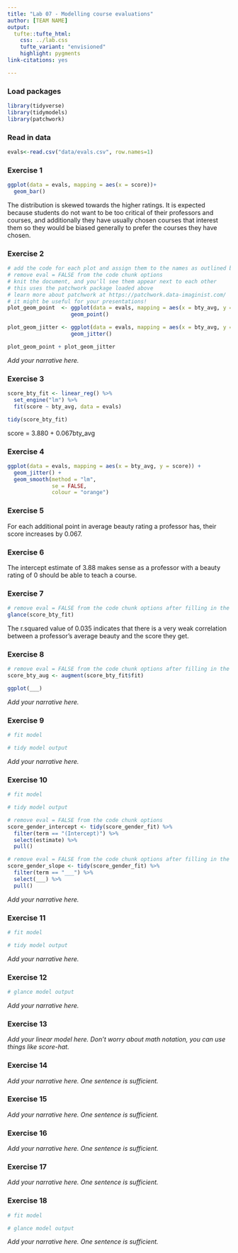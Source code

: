 ```yaml
---
title: "Lab 07 - Modelling course evaluations"
author: [TEAM NAME]
output: 
  tufte::tufte_html:
    css: ../lab.css
    tufte_variant: "envisioned"
    highlight: pygments
link-citations: yes

---
```


### Load packages 

```r
library(tidyverse)
library(tidymodels)
library(patchwork)
```

### Read in data

```r
evals<-read.csv("data/evals.csv", row.names=1)
```


### Exercise 1

```r
ggplot(data = evals, mapping = aes(x = score))+
  geom_bar()
```

The distribution is skewed towards the higher ratings. It is expected because students do not want to be too critical of their professors and courses, and additionally they have usually chosen courses that interest them so they would be biased generally to prefer the courses they have chosen. 

### Exercise 2

```r
# add the code for each plot and assign them to the names as outlined below
# remove eval = FALSE from the code chunk options
# knit the document, and you'll see them appear next to each other
# this uses the patchwork package loaded above
# learn more about patchwork at https://patchwork.data-imaginist.com/
# it might be useful for your presentations!
plot_geom_point  <- ggplot(data = evals, mapping = aes(x = bty_avg, y = score)) +
                    geom_point()

plot_geom_jitter <- ggplot(data = evals, mapping = aes(x = bty_avg, y = score)) +
                    geom_jitter()

plot_geom_point + plot_geom_jitter
```

*Add your narrative here.*

### Exercise 3

```r
score_bty_fit <- linear_reg() %>%
  set_engine("lm") %>%
  fit(score ~ bty_avg, data = evals)
```

```r
tidy(score_bty_fit)
```

score = 3.880 + 0.067bty_avg 

### Exercise 4

```r
ggplot(data = evals, mapping = aes(x = bty_avg, y = score)) +
  geom_jitter() +
  geom_smooth(method = "lm",
              se = FALSE,
              colour = "orange")
```

### Exercise 5

For each additional point in average beauty rating a professor has, their score increases by 0.067.

### Exercise 6

The intercept estimate of 3.88 makes sense as a professor with a beauty rating of 0 should be able to teach a course.

### Exercise 7

```r
# remove eval = FALSE from the code chunk options after filling in the blanks
glance(score_bty_fit)
```

The r.squared value of 0.035 indicates that there is a very weak correlation between a professor's average beauty and the score they get.

### Exercise 8

```r
# remove eval = FALSE from the code chunk options after filling in the blanks
score_bty_aug <- augment(score_bty_fit$fit)

ggplot(___)
```

*Add your narrative here.*

### Exercise 9

```r
# fit model

# tidy model output
```

*Add your narrative here.*

### Exercise 10

```r
# fit model

# tidy model output
```

```r
# remove eval = FALSE from the code chunk options
score_gender_intercept <- tidy(score_gender_fit) %>% 
  filter(term == "(Intercept)") %>%
  select(estimate) %>%
  pull()
```

```r
# remove eval = FALSE from the code chunk options after filling in the blanks
score_gender_slope <- tidy(score_gender_fit) %>% 
  filter(term == "___") %>%
  select(___) %>%
  pull()
```

*Add your narrative here.*

### Exercise 11

```r
# fit model

# tidy model output
```

*Add your narrative here.*

### Exercise 12

```r
# glance model output
```

*Add your narrative here.*

### Exercise 13

*Add your linear model here. Don't worry about math notation, you can use things like score-hat.*

### Exercise 14

*Add your narrative here. One sentence is sufficient.*

### Exercise 15

*Add your narrative here. One sentence is sufficient.*

### Exercise 16

*Add your narrative here. One sentence is sufficient.*

### Exercise 17

*Add your narrative here. One sentence is sufficient.*

### Exercise 18

```r
# fit model

# glance model output
```

*Add your narrative here. One sentence is sufficient.*
